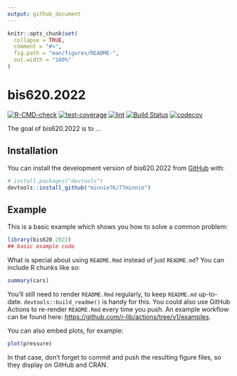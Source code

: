 ```yaml
---
output: github_document
---
```


<!-- README.md is generated from README.Rmd. Please edit that file -->

```r
knitr::opts_chunk$set(
  collapse = TRUE,
  comment = "#>",
  fig.path = "man/figures/README-",
  out.width = "100%"
)
```

# bis620.2022

<!-- badges: start -->
[![R-CMD-check](https://github.com/minnie76/77minnie/actions/workflows/R-CMD-check.yaml/badge.svg)](https://github.com/minnie76/77minnie/actions/workflows/R-CMD-check.yaml)
[![test-coverage](https://github.com/minnie76/77minnie/actions/workflows/test-coverage.yaml/badge.svg)](https://github.com/minnie76/77minnie/actions/workflows/test-coverage.yaml)
[![lint](https://github.com/minnie76/77minnie/actions/workflows/lint.yaml/badge.svg)](https://github.com/minnie76/77minnie/actions/workflows/lint.yaml)
[![Build Status](https://app.travis-ci.com/minnie76/bis620.2022.svg?branch=main)](https://app.travis-ci.com/minnie76/bis620.2022)
[![codecov](https://codecov.io/gh/minnie76/bis620.2022/branch/main/graph/badge.svg?token=8ZWG4TYCHL)](https://codecov.io/gh/minnie76/bis620.2022)
<!-- badges: end -->

The goal of bis620.2022 is to ...

## Installation

You can install the development version of bis620.2022 from [GitHub](https://github.com/) with:

``` r
# install.packages("devtools")
devtools::install_github("minnie76/77minnie")
```

## Example

This is a basic example which shows you how to solve a common problem:

```r
library(bis620.2022)
## basic example code
```

What is special about using `README.Rmd` instead of just `README.md`? You can include R chunks like so:

```r
summary(cars)
```

You'll still need to render `README.Rmd` regularly, to keep `README.md` up-to-date. `devtools::build_readme()` is handy for this. You could also use GitHub Actions to re-render `README.Rmd` every time you push. An example workflow can be found here: <https://github.com/r-lib/actions/tree/v1/examples>.

You can also embed plots, for example:

```r
plot(pressure)
```

In that case, don't forget to commit and push the resulting figure files, so they display on GitHub and CRAN.
